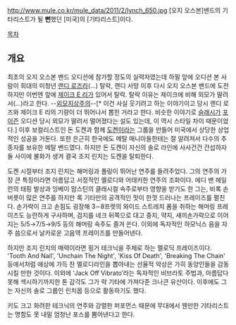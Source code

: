 http://www.mule.co.kr/mule_data/2011/2/lynch_650.jpg
[오지 오스본]밴드의 기타리스트가 될 '''뻔'''했던 [미국]의 [기타리스트]이다.

[[목차]]

== 개요 ==
 
최초의 오지 오스본 밴드 오디션에 참가할 정도의 실력자였는데 하필 앞에 오디션 본 사람이 희대의 미청년 [[랜디 로즈]]라(...) 탈락, 랜디 사망 이후 다시 오지 오스본 밴드에 도전하지만 이번엔 앞에 [[제이크 E 리]]가 있어서 탈락. 탈락 이유는 제이크에 비해 외모가 딸려서(...)라고 한다. --[[외모지상주의]]--[* 이건 사실 웃기려고 하는 이야기이고 당시 랜디 로즈와 제이크 E 리의 기량이 더 뛰어나서 뽑힌 거라고 한다. 비슷한 이야기로 [[슬래시]]가 [[포이즌]] 오디션 당시 외모가 딸려서 떨어졌다는 설도 있는데, 이 역시 스타일 차이 때문이었다.] 이후 보컬리스트인 돈 도켄과 함께 [[도켄]]이라는 그룹을 만들어 미국에서 상당한 상업적인 성공을 거둔다. 또한 은근히 한국에도 메탈 매니아들한테는 잘 알려져서 다수의 추종자를 보유한 메탈 밴드였다. 하지만 돈 도켄이 자신의 솔로 라인에 사사건건 간섭하자 둘 사이에 불화가 생겨 결국 조지 린치는 도켄을 탈퇴한다.

도켄 시절부터 조지 린치는 해머링과 풀링이 뛰어난 연주를 들려주었다. 그의 연주의 가장 큰 특징이라면 아름답고 서정적인 멜로디와 어태키한 연주의 조화이다. 에디 밴 헤일런의 태핑 발상과 잉베이 맘스틴의 클래시컬 속주로부터 영향을 받기도 한 그는, 비록 손버릇이 많은 연주를 하지만 록 기타만의 공격적인 맛이 한껏 드러나는 프레이즈를 펼친다. 손가락이 크고 손힘도 굉장해 3∼8프렛의 와이드 스트레치 폼을 취하는 해머링 프레이즈도 능란하게 구사하며, 검지를 네크 뒤쪽으로 대고 중지, 약지, 새끼손가락으로 이어지는 5/5→7/5→9/5 등의 해머링 속주도 즐겨 쓴다. 이외에 독자적인 하모닉스 음을 자주 씀으로서 날카로운 고음역 프레이즈를 만들어낸다.

하지만 조지 린치의 매력이라면 핑거 테크닉을 주체로 하는 멜로딕 프레이즈이다. 'Tooth And Nail', 'Unchain The Night', 'Kiss Of Death', 'Breaking The Chain' 등에서처럼 애상에 가득 찬 멜로디라인을 뽑아내는 선율적 악상은 가히 동양인들을 감동시킬 만한 것이다. 이외에 ‘Jack Off Vibrato’라는 독자적인 비브라토 주법과, 아름답다 못해 섹시하기까지한 톤 감각도 그가 락 기타에 가져다준 크나큰 유산이다. 이후에도 그는 자신의 솔로 그룹인 린치몹 등으로 활동하기도 했다. 

키도 크고 화려한 테크닉의 연주와 강렬한 퍼포먼스 때문에 무대에서 웬만한 기타리스트는 명함도 못 내밀 엄청난 포스를 뿜어낸다고 한다.
